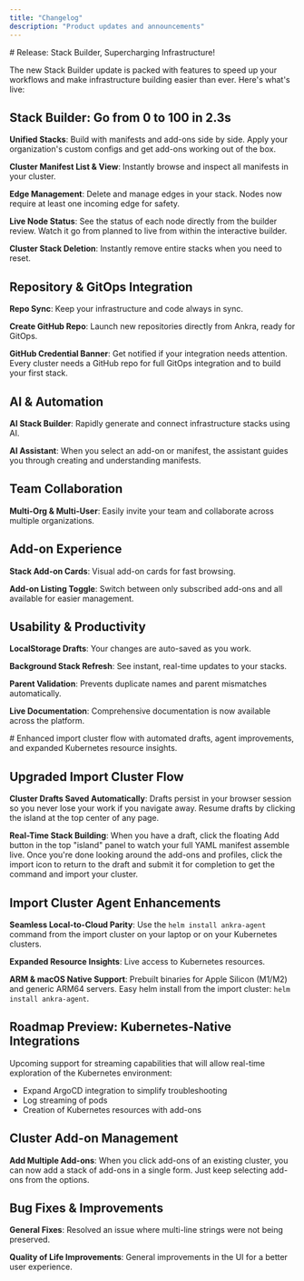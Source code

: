 ```yaml
---
title: "Changelog"
description: "Product updates and announcements"
---
```

<Update label="June-July 2025" description="v0.0.09">
  #  Release: Stack Builder, Supercharging Infrastructure!

  The new Stack Builder update is packed with features to speed up your workflows and make infrastructure building easier than ever. Here's what's live:
  
  ## Stack Builder: Go from 0 to 100 in 2.3s
  
  **Unified Stacks**: Build with manifests and add-ons side by side. Apply your organization's custom configs and get add-ons working out of the box.
  
  **Cluster Manifest List & View**: Instantly browse and inspect all manifests in your cluster.
  
  **Edge Management**: Delete and manage edges in your stack. Nodes now require at least one incoming edge for safety.
  
  **Live Node Status**: See the status of each node directly from the builder review. Watch it go from planned to live from within the interactive builder.
  
  **Cluster Stack Deletion**: Instantly remove entire stacks when you need to reset.
  
  ## Repository & GitOps Integration
  
  **Repo Sync**: Keep your infrastructure and code always in sync.
  
  **Create GitHub Repo**: Launch new repositories directly from Ankra, ready for GitOps.
  
  **GitHub Credential Banner**: Get notified if your integration needs attention. Every cluster needs a GitHub repo for full GitOps integration and to build your first stack.
  
  ## AI & Automation
  
  **AI Stack Builder**: Rapidly generate and connect infrastructure stacks using AI.
  
  **AI Assistant**: When you select an add-on or manifest, the assistant guides you through creating and understanding manifests.
  
  ## Team Collaboration
  
  **Multi-Org & Multi-User**: Easily invite your team and collaborate across multiple organizations.
  
  ## Add-on Experience
  
  **Stack Add-on Cards**: Visual add-on cards for fast browsing.
  
  **Add-on Listing Toggle**: Switch between only subscribed add-ons and all available for easier management.
  
  ## Usability & Productivity
  
  **LocalStorage Drafts**: Your changes are auto-saved as you work.
  
  **Background Stack Refresh**: See instant, real-time updates to your stacks.
  
  **Parent Validation**: Prevents duplicate names and parent mismatches automatically.
  
  **Live Documentation**: Comprehensive documentation is now available across the platform.

</Update>

<Update label="April-May 2025" description="v1.5.25">
  # Enhanced import cluster flow with automated drafts, agent improvements, and expanded Kubernetes resource insights.
  
  ## Upgraded Import Cluster Flow
  
  **Cluster Drafts Saved Automatically**: Drafts persist in your browser session so you never lose your work if you navigate away. Resume drafts by clicking the island at the top center of any page.
  
  **Real-Time Stack Building**: When you have a draft, click the floating Add button in the top "island" panel to watch your full YAML manifest assemble live. Once you're done looking around the add-ons and profiles, click the import icon to return to the draft and submit it for completion to get the command and import your cluster.
  
  ## Import Cluster Agent Enhancements
  
  **Seamless Local-to-Cloud Parity**: Use the `helm install ankra-agent` command from the import cluster on your laptop or on your Kubernetes clusters.
  
  **Expanded Resource Insights**: Live access to Kubernetes resources.
  
  **ARM & macOS Native Support**: Prebuilt binaries for Apple Silicon (M1/M2) and generic ARM64 servers. Easy helm install from the import cluster: `helm install ankra-agent`.
  
  ## Roadmap Preview: Kubernetes-Native Integrations
  
  Upcoming support for streaming capabilities that will allow real-time exploration of the Kubernetes environment:
  
  - Expand ArgoCD integration to simplify troubleshooting
  - Log streaming of pods
  - Creation of Kubernetes resources with add-ons
  
  ## Cluster Add-on Management
  
  **Add Multiple Add-ons**: When you click add-ons of an existing cluster, you can now add a stack of add-ons in a single form. Just keep selecting add-ons from the options.
  
  ## Bug Fixes & Improvements
  
  **General Fixes**: Resolved an issue where multi-line strings were not being preserved.
  
  **Quality of Life Improvements**: General improvements in the UI for a better user experience.

</Update>
